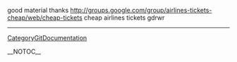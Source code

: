good material thanks http://groups.google.com/group/airlines-tickets-cheap/web/cheap-tickets cheap airlines tickets  gdrwr
----
[[CategoryGitDocumentation]]

__NOTOC__